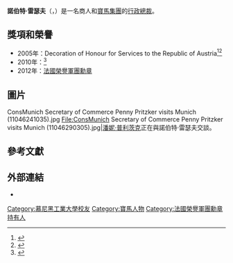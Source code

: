 {{Expand English}}
{{Infobox person
| 前綴尊稱   = 
| 姓名       = 諾伯特·雷瑟夫
| 後綴尊稱   = 
| 圖像       = File:Norbert Reithofer & Mark Rutte.jpg
| 圖像大小   = 275px
| 圖像替代   = 
| 圖像說明   = 諾伯特·雷瑟夫（左）與荷蘭首相[[馬克·呂特|馬克·呂特]]（右）會面。
| 原文名     = Norbert Reithofer
| 語系       = 
| 讀音       = 
| 羅馬拼音   = 
| 英文名     = 
| 字         = 
| 號         = 
| 本名       = 
| 性別       = 男性
| 出生名     =
| 出生日期   = {{Birth date and age|1956|5|29}}
| 出生地     = {{flag|西德}}[[巴伐利亞州|巴伐利亞州]][[彭茨貝格|彭茨貝格]]
| 受洗       = 
| 失蹤日期   = 
| 失蹤地     = 
| 失蹤情況   = 
| 死亡日期   = 
| 死亡地     = 
| 死因       = 
| 遺體發現地 = 
| 墓地       = 
| 墓地坐標   = 
| 紀念建築   = 
| 居住地     = {{flag|德國}}
| 國籍       = {{flag|德國}}
| 籍貫       = 
| 別名       = 
| 種族       = 
| 語言       = [[德語|德語]]
| 公民權     = 
| 教育程度   = 
| 母校       = [[慕尼黑工業大學|慕尼黑工業大學]]
| 職業       = [[行政總裁|行政總裁]]
| 活躍時期   = 
| 僱主       = 
| 組織       = 
| 機構       = [[寶馬集團|寶馬集團]]
| 知名原因   = 
| 知名作品   = 
| 風格       = 
| 受影響於   = 
| 影響於     = 
| 家鄉       = 
| 薪金       = 
| 凈資產     = 
| 身高       = 
| 體重       = 
| 髮色       = 
| 瞳色       = 
| 三圍       = 
| 電視節目   = 
| 頭銜       = 
| 頭銜時期   = 
| 前任       = 
| 繼任       = 
| 政黨       = 
| 政治運動   = 
| 競爭者     = 
| 董事會     = 
| 宗教信仰   = 
| 宗派       = 
| 刑事起訴   = 
| 刑事處罰   = 
| 刑事狀況   = 
| 配偶       = 
| 伴侶       = 
| 子女       = 
| 父母       = 
| 親屬       = 
| 呼號       = 
| 獲獎       = {{Link-en|巴伐利亞功績勳章|Bavarian Order of Merit}}<br />[[法國榮譽軍團勳章|法國榮譽軍團勳章]]
| 簽名       = 
| 簽名大小   = 
| 簽名替代   = 
| module     = 
| module2    = 
| module3    = 
| module4    = 
| module5    = 
| module6    = 
| 網站       = 
| 腳註       = 
| 寬度       = 
}}
'''諾伯特·雷瑟夫'''（{{lang-de|'''Norbert Reithofer'''}}，{{bd|1956年|5月29日}}）是一名商人和[[寶馬集團|寶馬集團]]的[[行政總裁|行政總裁]]。

== 獎項和榮譽 ==
* 2005年：Decoration of Honour for Services to the Republic of Austria<ref>{{url|http://www.bmwfw.gv.at/Seiten/default.aspx|Bundesminister Bartenstein überreicht hohe Auszeichnungen an BMW Top-Manager}}</ref><ref>{{url|http://www.parlament.gv.at/PAKT/VHG/XXIV/AB/AB_10542/imfname_251156.pdf|Reply to a parliamentary question about the Decoration of Honour}}</ref>
* 2010年：{{Link-en|巴伐利亞功績勳章|Bavarian Order of Merit}}<ref>{{url|http://www.mainpost.de/lokales/bayern/Verdienstorden-fuer-verdiente-Bayern;art16683,5671462|Verdienstorden für verdiente Bayern}}</ref>
* 2012年：[[法國榮譽軍團勳章|法國榮譽軍團勳章]]

== 圖片 ==
<gallery spacing="small" widths="205">
ConsMunich Secretary of Commerce Penny Pritzker visits Munich (11046241035).jpg
File:ConsMunich Secretary of Commerce Penny Pritzker visits Munich (11046290305).jpg|[[潘妮·普利茨克|潘妮·普利茨克]]正在與諾伯特·雷瑟夫交談。
</gallery>

== 參考文獻 ==
{{Reflist}}

== 外部連結 ==
{{commonscat|Norbert Reithofer}}
* {{url|http://autoweek.com/article/car-news/interview-norbert-reithofer-crossovers-weak-dollar-challenge-bmw-ceo|Interview with Autoweek on gaining CEO's position}}

{{Authority control}}

{{DEFAULTSORT:Reithofer, Norbert}}
[[Category:慕尼黑工業大學校友|Category:慕尼黑工業大學校友]]
[[Category:寶馬人物|Category:寶馬人物]]
[[Category:法國榮譽軍團勳章持有人|Category:法國榮譽軍團勳章持有人]]